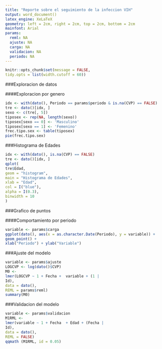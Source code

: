 ```yaml
---
title: "Reporte sobre el seguimiento de la infeccion VIH"
output: word_document()
latex_engine: XeLaTeX
geometry: left = 2cm, right = 2cm, top = 2cm, bottom = 2cm
mainfont: Arial
params:
  reml: NA
  ajuste: NA
  carga: NA
  validacion: NA
  periodo: NA
---
```


```r


knitr::opts_chunk$set(message = FALSE,
tidy.opts = list(width.cutoff = 60)) 
```

<!-- ##Visualizacion en el mapa -->
<!-- ```{r echo=FALSE, fig.align='center'} -->
<!-- map = map[map$ID_1 == 15,] -->
<!-- plot (map, border="grey", axes=T) -->
<!-- ``` -->


###Exploracion de datos

####Exploracion por genero
```r
idx <- with(dato(), Periodo == params$periodo & is.na(CVP) == FALSE)
tre <- dato()[idx, ]
sexo <- c(tre[, 5])
tiposex <- rep(NA, length(sexo))
tiposex[sexo == 0] <- 'Masculino'
tiposex[sexo == 1] <- 'Femenino'
frec.tipo.sex <- table(tiposex)
pie(frec.tipo.sex)
```



###Histograma de Edades

```r
idx <- with(dato(), is.na(CVP) == FALSE)
tre <- dato()[idx, ]
qplot(
tre$Edad,
geom = "histogram",
main = "Histograma de Edades",
xlab = "Edad",
col = I("blue"),
alpha = I(0.3),
binwidth = 10
)
```

###Grafico de puntos

####Comportamiento por periodo
```r


variable <- params$carga
ggplot(dato(), aes(x = as.character.Date(Periodo), y = variable)) +
geom_point() +
xlab("Periodo") + ylab("Variable")
```


###Ajuste del modelo

```r
variable <- params$ajuste
LOGCVP <- log(dato()$CVP)
M0 <-
lmer(LOGCVP ~ 1 + Fecha +  variable + (1 |
Id),
data = dato(),
REML = params$reml)
summary(M0)
```


###Validacion del modelo 


```r
variable <- params$validacion
M1RML <-
lmer(variable ~ 1 + Fecha  + Edad + (Fecha |
Id),
data = dato(),
REML = FALSE)
qqmath (M1RML, id = 0.05)
```

